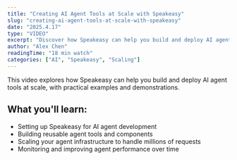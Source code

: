 ```yaml
---
title: "Creating AI Agent Tools at Scale with Speakeasy"
slug: "creating-ai-agent-tools-at-scale-with-speakeasy"
date: "2025.4.17"
type: "VIDEO"
excerpt: "Discover how Speakeasy can help you build and deploy AI agent tools at scale."
author: "Alex Chen"
readingTime: "18 min watch"
categories: ["AI", "Speakeasy", "Scaling"]
---
```


This video explores how Speakeasy can help you build and deploy AI agent tools at scale, with practical examples and demonstrations.

## What you'll learn:

* Setting up Speakeasy for AI agent development
* Building reusable agent tools and components
* Scaling your agent infrastructure to handle millions of requests
* Monitoring and improving agent performance over time
